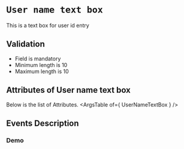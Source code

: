 <!-- Custom-MDX-Documentation.mdx -->

# `User name text box`

 
This is a text box for user id entry

## Validation
- Field is mandatory
- Minimum length is 10
- Maximum length is 10


## Attributes of User name text box
Below is the list of Attributes.
<ArgsTable of={ UserNameTextBox } /> 

## Events Description
### Demo

<Canvas>
<Story id="usernametextbox--primary" />
</Canvas>

 